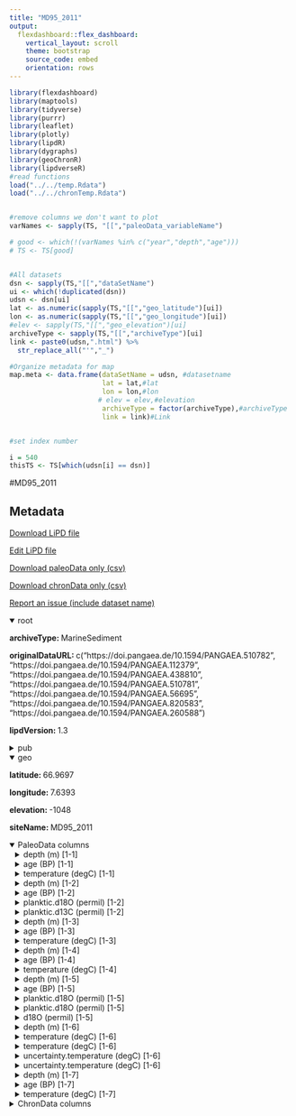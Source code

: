 ```yaml
---
title: "MD95_2011"
output: 
  flexdashboard::flex_dashboard:
    vertical_layout: scroll
    theme: bootstrap
    source_code: embed
    orientation: rows
---
```


```r
library(flexdashboard)
library(maptools)
library(tidyverse)
library(purrr)
library(leaflet)
library(plotly)
library(lipdR)
library(dygraphs)
library(geoChronR)
library(lipdverseR)
#read functions
load("../../temp.Rdata")
load("../../chronTemp.Rdata")


#remove columns we don't want to plot
varNames <- sapply(TS, "[[","paleoData_variableName")

# good <- which(!(varNames %in% c("year","depth","age")))
# TS <- TS[good]


#All datasets
dsn <- sapply(TS,"[[","dataSetName")
ui <- which(!duplicated(dsn))
udsn <- dsn[ui]
lat <- as.numeric(sapply(TS,"[[","geo_latitude")[ui])
lon <- as.numeric(sapply(TS,"[[","geo_longitude")[ui])
#elev <- sapply(TS,"[[","geo_elevation")[ui]
archiveType <- sapply(TS,"[[","archiveType")[ui]
link <- paste0(udsn,".html") %>% 
  str_replace_all("'","_")

#Organize metadata for map
map.meta <- data.frame(dataSetName = udsn, #datasetname
                       lat = lat,#lat
                       lon = lon,#lon
                      # elev = elev,#elevation
                       archiveType = factor(archiveType),#archiveType
                       link = link)#Link


#set index number

i = 540
thisTS <- TS[which(udsn[i] == dsn)]
```
#MD95_2011

Metadata {.sidebar}
-------------------------------------
[Download LiPD file](MD95_2011.lpd)
            

[Edit LiPD file](http://lipd.net/playground?source=http://lipdverse.org/globalHolocene/0_25_5/MD95_2011.lpd)
            

[Download paleoData only (csv)](MD95_2011.csv)
            

[Download chronData only (csv)](MD95_2011-chron.csv)
            

[Report an issue (include dataset name)](https://github.com/nickmckay/LiPDverse/issues)

<details open style="margin-left: 0px">
<summary>root</summary>
<p style="margin-left: 0px"><strong>archiveType: </strong>MarineSediment
<p style="margin-left: 0px"><strong>originalDataURL: </strong>c("https://doi.pangaea.de/10.1594/PANGAEA.510782", "https://doi.pangaea.de/10.1594/PANGAEA.112379", "https://doi.pangaea.de/10.1594/PANGAEA.438810", "https://doi.pangaea.de/10.1594/PANGAEA.510781", "https://doi.pangaea.de/10.1594/PANGAEA.56695", "https://doi.pangaea.de/10.1594/PANGAEA.820583", "https://doi.pangaea.de/10.1594/PANGAEA.260588")
<p style="margin-left: 0px"><strong>lipdVersion: </strong>1.3
</details>
<details>
<summary>pub</summary>
<details style="margin-left: 10px">
<summary>pub1</summary>
<p style="margin-left: 10px"><strong>author: </strong>list(list(name = "Risebrobakken, Bjoerg"), list(name = "Jansen, Eystein"), list(name = "Andersson, Carin"), list(name = "Mjelde, Eirik"), list(name = "Hevroey, Kjersti"))
<p style="margin-left: 10px"><strong>journal: </strong>Paleoceanography
<p style="margin-left: 10px"><strong>volume: </strong>18
<p style="margin-left: 10px"><strong>title: </strong>A high-resolution study of Holocene paleoclimatic and paleoceanographic changes in the Nordic Seas
</details>
<details style="margin-left: 10px">
<summary>pub2</summary>
<p style="margin-left: 10px"><strong>author: </strong>list(list(name = "Dolven, Jane K."), list(name = "Cortese, Giuseppe"), list(name = "Bjoerklund, Kjell R."))
<p style="margin-left: 10px"><strong>journal: </strong>Paleoceanography
<p style="margin-left: 10px"><strong>volume: </strong>17
<p style="margin-left: 10px"><strong>title: </strong>A high-resolution radiolarian-derived paleotemperature record for the Late Pleistocene-Holocene in the Norwegian Sea
</details>
<details style="margin-left: 10px">
<summary>pub3</summary>
<p style="margin-left: 10px"><strong>author: </strong>list(list(name = "Calvo, Eva"), list(name = "Grimalt, Joan"), list(name = "Jansen, Eystein"))
<p style="margin-left: 10px"><strong>journal: </strong>Quaternary Science Reviews
<p style="margin-left: 10px"><strong>volume: </strong>21
<p style="margin-left: 10px"><strong>title: </strong>High resolution U37K sea surface temperature reconstruction in the Norwegian Sea during the Holocene
</details>
<details style="margin-left: 10px">
<summary>pub4</summary>
</details>
<details style="margin-left: 10px">
<summary>pub5</summary>
<p style="margin-left: 10px"><strong>author: </strong>list(list(name = "Andersson, C."), list(name = "Pausata, F. S. R."), list(name = "Jansen, E."), list(name = "Risebrobakken, B."), list(name = "Telford, R. J."))
<p style="margin-left: 10px"><strong>journal: </strong>Climate of the Past
<p style="margin-left: 10px"><strong>volume: </strong>6
<p style="margin-left: 10px"><strong>title: </strong>Holocene trends in the foraminifer record from the Norwegian Sea and the North Atlantic Ocean
</details>
</details>
<details open style="margin-left: 0px">
<summary>geo</summary>
<p style="margin-left: 0px"><strong>latitude: </strong>66.9697
<p style="margin-left: 0px"><strong>longitude: </strong>7.6393
<p style="margin-left: 0px"><strong>elevation: </strong>-1048
<p style="margin-left: 0px"><strong>siteName: </strong>MD95_2011
</details>
<details open>
<summary>PaleoData columns</summary>
<details style="margin-left: 10px">
<summary>depth (m) [1-1]</summary>
<p style="margin-left: 10px"><strong>TSid: </strong>RcQYRk8rxjV
<p style="margin-left: 10px"><strong>variableName: </strong>depth
<p style="margin-left: 10px"><strong>units: </strong>m
</details>
<details style="margin-left: 10px">
<summary>age (BP) [1-1]</summary>
<p style="margin-left: 10px"><strong>TSid: </strong>RbAMxCIvbb2
<p style="margin-left: 10px"><strong>variableName: </strong>age
<p style="margin-left: 10px"><strong>units: </strong>BP
<p style="margin-left: 10px"><strong>description: </strong>Age_ka_BP
</details>
<details style="margin-left: 10px">
<summary>temperature (degC) [1-1]</summary>
<p style="margin-left: 10px"><strong>TSid: </strong>R4z8Co5Aghx
<p style="margin-left: 10px"><strong>variableName: </strong>temperature
<p style="margin-left: 10px"><strong>units: </strong>degC
<p style="margin-left: 10px"><strong>description: </strong>SST_sum_degC
<p style="margin-left: 10px"><strong>useInGlobalTemperatureAnalysis: </strong>FALSE
<details>
<summary>interpretation</summary>
<details style="margin-left: 20px">
<summary>1</summary>
<p style="margin-left: 20px"><strong>scope: </strong>climate
<p style="margin-left: 20px"><strong>variable: </strong>T
</details>
</details>
</details>
<details style="margin-left: 10px">
<summary>depth (m) [1-2]</summary>
<p style="margin-left: 10px"><strong>TSid: </strong>R2oNU6mBM06
<p style="margin-left: 10px"><strong>variableName: </strong>depth
<p style="margin-left: 10px"><strong>units: </strong>m
</details>
<details style="margin-left: 10px">
<summary>age (BP) [1-2]</summary>
<p style="margin-left: 10px"><strong>TSid: </strong>RmpMWkXPQCp
<p style="margin-left: 10px"><strong>variableName: </strong>age
<p style="margin-left: 10px"><strong>units: </strong>BP
<p style="margin-left: 10px"><strong>description: </strong>Age_ka_BP
</details>
<details style="margin-left: 10px">
<summary>planktic.d18O (permil) [1-2]</summary>
<p style="margin-left: 10px"><strong>TSid: </strong>RjKerL7xtkr
<p style="margin-left: 10px"><strong>variableName: </strong>planktic.d18O
<p style="margin-left: 10px"><strong>units: </strong>permil
<p style="margin-left: 10px"><strong>description: </strong>N_pachyderma_s_d18O_per_mil_PDB
<p style="margin-left: 10px"><strong>useInGlobalTemperatureAnalysis: </strong>FALSE
</details>
<details style="margin-left: 10px">
<summary>planktic.d13C (permil) [1-2]</summary>
<p style="margin-left: 10px"><strong>TSid: </strong>RjWd9ZQK20d
<p style="margin-left: 10px"><strong>variableName: </strong>planktic.d13C
<p style="margin-left: 10px"><strong>units: </strong>permil
<p style="margin-left: 10px"><strong>description: </strong>N_pachyderma_s_d13C_per_mil_PDB
<p style="margin-left: 10px"><strong>useInGlobalTemperatureAnalysis: </strong>FALSE
</details>
<details style="margin-left: 10px">
<summary>depth (m) [1-3]</summary>
<p style="margin-left: 10px"><strong>TSid: </strong>RAlYng5EJxD
<p style="margin-left: 10px"><strong>variableName: </strong>depth
<p style="margin-left: 10px"><strong>units: </strong>m
</details>
<details style="margin-left: 10px">
<summary>age (BP) [1-3]</summary>
<p style="margin-left: 10px"><strong>TSid: </strong>RxZKBhYIE6R
<p style="margin-left: 10px"><strong>variableName: </strong>age
<p style="margin-left: 10px"><strong>units: </strong>BP
<p style="margin-left: 10px"><strong>description: </strong>Age_ka_BP
</details>
<details style="margin-left: 10px">
<summary>temperature (degC) [1-3]</summary>
<p style="margin-left: 10px"><strong>TSid: </strong>RRd6osZyB8H
<p style="margin-left: 10px"><strong>variableName: </strong>temperature
<p style="margin-left: 10px"><strong>units: </strong>degC
<p style="margin-left: 10px"><strong>description: </strong>SST_1_12_degC
<p style="margin-left: 10px"><strong>useInGlobalTemperatureAnalysis: </strong>FALSE
<details>
<summary>interpretation</summary>
<details style="margin-left: 20px">
<summary>1</summary>
<p style="margin-left: 20px"><strong>scope: </strong>climate
<p style="margin-left: 20px"><strong>variable: </strong>T
</details>
</details>
</details>
<details style="margin-left: 10px">
<summary>depth (m) [1-4]</summary>
<p style="margin-left: 10px"><strong>TSid: </strong>RyxCrS4HSXo
<p style="margin-left: 10px"><strong>variableName: </strong>depth
<p style="margin-left: 10px"><strong>units: </strong>m
</details>
<details style="margin-left: 10px">
<summary>age (BP) [1-4]</summary>
<p style="margin-left: 10px"><strong>TSid: </strong>R54WA0vKLcE
<p style="margin-left: 10px"><strong>variableName: </strong>age
<p style="margin-left: 10px"><strong>units: </strong>BP
<p style="margin-left: 10px"><strong>description: </strong>Age_ka_BP
</details>
<details style="margin-left: 10px">
<summary>temperature (degC) [1-4]</summary>
<p style="margin-left: 10px"><strong>TSid: </strong>Rp8WBdVm37h
<p style="margin-left: 10px"><strong>variableName: </strong>temperature
<p style="margin-left: 10px"><strong>units: </strong>degC
<p style="margin-left: 10px"><strong>description: </strong>SST_8_degC
<p style="margin-left: 10px"><strong>useInGlobalTemperatureAnalysis: </strong>FALSE
<details>
<summary>interpretation</summary>
<details style="margin-left: 20px">
<summary>1</summary>
<p style="margin-left: 20px"><strong>scope: </strong>climate
<p style="margin-left: 20px"><strong>variable: </strong>T
</details>
</details>
</details>
<details style="margin-left: 10px">
<summary>depth (m) [1-5]</summary>
<p style="margin-left: 10px"><strong>TSid: </strong>RBPgJxyUuew
<p style="margin-left: 10px"><strong>variableName: </strong>depth
<p style="margin-left: 10px"><strong>units: </strong>m
</details>
<details style="margin-left: 10px">
<summary>age (BP) [1-5]</summary>
<p style="margin-left: 10px"><strong>TSid: </strong>R3FfNndvdB8
<p style="margin-left: 10px"><strong>variableName: </strong>age
<p style="margin-left: 10px"><strong>units: </strong>BP
<p style="margin-left: 10px"><strong>description: </strong>Age_ka_BP
</details>
<details style="margin-left: 10px">
<summary>planktic.d18O (permil) [1-5]</summary>
<p style="margin-left: 10px"><strong>TSid: </strong>R2aC2Cp0LKw
<p style="margin-left: 10px"><strong>variableName: </strong>planktic.d18O
<p style="margin-left: 10px"><strong>units: </strong>permil
<p style="margin-left: 10px"><strong>description: </strong>N_pachyderma_d_d18O_per_mil_PDB
<p style="margin-left: 10px"><strong>useInGlobalTemperatureAnalysis: </strong>FALSE
</details>
<details style="margin-left: 10px">
<summary>planktic.d18O (permil) [1-5]</summary>
<p style="margin-left: 10px"><strong>TSid: </strong>R3zUG3bXjXK
<p style="margin-left: 10px"><strong>variableName: </strong>planktic.d18O
<p style="margin-left: 10px"><strong>units: </strong>permil
<p style="margin-left: 10px"><strong>description: </strong>N_pachyderma_s_d18O_per_mil_PDB
<p style="margin-left: 10px"><strong>useInGlobalTemperatureAnalysis: </strong>FALSE
</details>
<details style="margin-left: 10px">
<summary>d18O (permil) [1-5]</summary>
<p style="margin-left: 10px"><strong>TSid: </strong>RAGP3dHBvKy
<p style="margin-left: 10px"><strong>variableName: </strong>d18O
<p style="margin-left: 10px"><strong>units: </strong>permil
<p style="margin-left: 10px"><strong>description: </strong>C_teretis_d18O_per_mil_PDB
<p style="margin-left: 10px"><strong>useInGlobalTemperatureAnalysis: </strong>FALSE
</details>
<details style="margin-left: 10px">
<summary>depth (m) [1-6]</summary>
<p style="margin-left: 10px"><strong>TSid: </strong>RdO3qxTUs0J
<p style="margin-left: 10px"><strong>variableName: </strong>depth
<p style="margin-left: 10px"><strong>units: </strong>m
</details>
<details style="margin-left: 10px">
<summary>temperature (degC) [1-6]</summary>
<p style="margin-left: 10px"><strong>TSid: </strong>RdgDaxcVAS6
<p style="margin-left: 10px"><strong>variableName: </strong>temperature
<p style="margin-left: 10px"><strong>units: </strong>degC
<p style="margin-left: 10px"><strong>description: </strong>SST_1_3_degC
<p style="margin-left: 10px"><strong>useInGlobalTemperatureAnalysis: </strong>FALSE
<details>
<summary>interpretation</summary>
<details style="margin-left: 20px">
<summary>1</summary>
<p style="margin-left: 20px"><strong>scope: </strong>climate
<p style="margin-left: 20px"><strong>variable: </strong>T
</details>
</details>
</details>
<details style="margin-left: 10px">
<summary>temperature (degC) [1-6]</summary>
<p style="margin-left: 10px"><strong>TSid: </strong>RuRKWcsiFXJ
<p style="margin-left: 10px"><strong>variableName: </strong>temperature
<p style="margin-left: 10px"><strong>units: </strong>degC
<p style="margin-left: 10px"><strong>description: </strong>SST_7_9_degC
<p style="margin-left: 10px"><strong>useInGlobalTemperatureAnalysis: </strong>FALSE
<details>
<summary>interpretation</summary>
<details style="margin-left: 20px">
<summary>1</summary>
<p style="margin-left: 20px"><strong>scope: </strong>climate
<p style="margin-left: 20px"><strong>variable: </strong>T
</details>
</details>
</details>
<details style="margin-left: 10px">
<summary>uncertainty.temperature (degC) [1-6]</summary>
<p style="margin-left: 10px"><strong>TSid: </strong>RnUkGOblDtz
<p style="margin-left: 10px"><strong>variableName: </strong>uncertainty.temperature
<p style="margin-left: 10px"><strong>units: </strong>degC
<p style="margin-left: 10px"><strong>description: </strong>SST_1_3_std_dev_plus_minus
<p style="margin-left: 10px"><strong>useInGlobalTemperatureAnalysis: </strong>FALSE
</details>
<details style="margin-left: 10px">
<summary>uncertainty.temperature (degC) [1-6]</summary>
<p style="margin-left: 10px"><strong>TSid: </strong>RjoLlINaLOx
<p style="margin-left: 10px"><strong>variableName: </strong>uncertainty.temperature
<p style="margin-left: 10px"><strong>units: </strong>degC
<p style="margin-left: 10px"><strong>description: </strong>SST_7_9_std_dev_plus_minus
<p style="margin-left: 10px"><strong>useInGlobalTemperatureAnalysis: </strong>FALSE
</details>
<details style="margin-left: 10px">
<summary>depth (m) [1-7]</summary>
<p style="margin-left: 10px"><strong>TSid: </strong>RBSR3fZOh08
<p style="margin-left: 10px"><strong>variableName: </strong>depth
<p style="margin-left: 10px"><strong>units: </strong>m
</details>
<details style="margin-left: 10px">
<summary>age (BP) [1-7]</summary>
<p style="margin-left: 10px"><strong>TSid: </strong>RMC7JYcpr6f
<p style="margin-left: 10px"><strong>variableName: </strong>age
<p style="margin-left: 10px"><strong>units: </strong>BP
<p style="margin-left: 10px"><strong>description: </strong>Age_ka_BP
</details>
<details style="margin-left: 10px">
<summary>temperature (degC) [1-7]</summary>
<p style="margin-left: 10px"><strong>TSid: </strong>RRGNAojoZVh
<p style="margin-left: 10px"><strong>variableName: </strong>temperature
<p style="margin-left: 10px"><strong>units: </strong>degC
<p style="margin-left: 10px"><strong>description: </strong>SST_6_8_degC
<p style="margin-left: 10px"><strong>useInGlobalTemperatureAnalysis: </strong>FALSE
<details>
<summary>interpretation</summary>
<details style="margin-left: 20px">
<summary>1</summary>
<p style="margin-left: 20px"><strong>scope: </strong>climate
<p style="margin-left: 20px"><strong>variable: </strong>T
</details>
</details>
</details>
<details>
<summary>ChronData columns</summary>
<details style="margin-left: 10px">
<summary>depth (cm)</summary>
<p style="margin-left: 10px"><strong>TSid: </strong>RPRIB2ai28C
<p style="margin-left: 10px"><strong>variableName: </strong>depth
<p style="margin-left: 10px"><strong>units: </strong>cm
</details>
<details style="margin-left: 10px">
<summary>age (kyr)</summary>
<p style="margin-left: 10px"><strong>TSid: </strong>RlUEYBONUIc
<p style="margin-left: 10px"><strong>variableName: </strong>age
<p style="margin-left: 10px"><strong>units: </strong>kyr
</details>
<details style="margin-left: 10px">
<summary>dateType ()</summary>
<p style="margin-left: 10px"><strong>TSid: </strong>RkJnDDugAhR
<p style="margin-left: 10px"><strong>variableName: </strong>dateType
</details>
<details style="margin-left: 10px">
<summary>ageUncertainty (kyr)</summary>
<p style="margin-left: 10px"><strong>TSid: </strong>RVyvnPEhuoF
<p style="margin-left: 10px"><strong>variableName: </strong>ageUncertainty
<p style="margin-left: 10px"><strong>units: </strong>kyr
</details>
<details style="margin-left: 10px">
<summary>measurementMaterial ()</summary>
<p style="margin-left: 10px"><strong>TSid: </strong>RUgIGaOwTK3
<p style="margin-left: 10px"><strong>variableName: </strong>measurementMaterial
</details>
<details style="margin-left: 10px">
<summary>sensorSpecies ()</summary>
<p style="margin-left: 10px"><strong>TSid: </strong>R7VDN5Amibp
<p style="margin-left: 10px"><strong>variableName: </strong>sensorSpecies
</details>
<details style="margin-left: 10px">
<summary>labID ()</summary>
<p style="margin-left: 10px"><strong>TSid: </strong>RfdWOs5vuUx
<p style="margin-left: 10px"><strong>variableName: </strong>labID
</details>
<details style="margin-left: 10px">
<summary>age14C (kyr)</summary>
<p style="margin-left: 10px"><strong>TSid: </strong>RlZ7GxdwxfF
<p style="margin-left: 10px"><strong>variableName: </strong>age14C
<p style="margin-left: 10px"><strong>units: </strong>kyr
</details>
<details style="margin-left: 10px">
<summary>age14CUncertainty (kyr)</summary>
<p style="margin-left: 10px"><strong>TSid: </strong>RztQCKXJT48
<p style="margin-left: 10px"><strong>variableName: </strong>age14CUncertainty
<p style="margin-left: 10px"><strong>units: </strong>kyr
</details>
<details style="margin-left: 10px">
<summary>reservoirAge (kyr)</summary>
<p style="margin-left: 10px"><strong>TSid: </strong>R2ZOA0aQL7h
<p style="margin-left: 10px"><strong>variableName: </strong>reservoirAge
<p style="margin-left: 10px"><strong>units: </strong>kyr
</details>
<details style="margin-left: 10px">
<summary>notes ()</summary>
<p style="margin-left: 10px"><strong>TSid: </strong>RkS2ImAcfRj
<p style="margin-left: 10px"><strong>variableName: </strong>notes
</details>

Row {.tabset .tabset-fade}
-----------------------------------------------------------------------

### Sitemap

```r
  map.meta.split <- split(map.meta, map.meta$archiveType)


factpal <- colorFactor("Paired",map.meta$archiveType)
buff <- 15
l <- leaflet() %>% 
  addTiles() %>% 
  fitBounds(map.meta$lon[i]-buff,map.meta$lat[i]-buff,map.meta$lon[i]+buff,map.meta$lat[i]+buff)
  

  
  
names(map.meta.split) %>%
  purrr::walk( function(df) {
    l <<- l %>%
      addMarkers(data=map.meta.split[[df]],
                 lng=~lon, lat=~lat,
                 label=~as.character(archiveType),
                 popup=~paste(str_c('Dataset: <a href="',link,'">',dataSetName,'</a>'),
                                 # str_c("Elevation: ",elev),
                                  str_c("Archive Type: ",archiveType),
                                  sep = "<br>"),
                 group = df,
                 clusterOptions = markerClusterOptions(removeOutsideVisibleBounds = F),
                 labelOptions = labelOptions(noHide = F,
                                             direction = 'auto'))
  })

l %>%
  addLayersControl(position = "bottomleft",
    overlayGroups = names(map.meta.split),
    options = layersControlOptions(collapsed = FALSE,
                                   opacity = 0.8)
  )
```

### Search the LiPDverse (Beta! doesn't work well yet)
```r
#Add google search bar
htmltools::includeHTML("../../googleSearchChunk.html")
```


Row {.tabset .tabset-fade}
-----------------------------------------------------------------------

### temperature (degC)
```r
plotCol(thisTS,ind = 3)
```

### planktic.d18O (permil)
```r
plotCol(thisTS,ind = 6)
```

### planktic.d13C (permil)
```r
plotCol(thisTS,ind = 7)
```

### temperature (degC)
```r
plotCol(thisTS,ind = 10)
```

### temperature (degC)
```r
plotCol(thisTS,ind = 13)
```

### planktic.d18O (permil)
```r
plotCol(thisTS,ind = 16)
```

### planktic.d18O (permil)
```r
plotCol(thisTS,ind = 17)
```

### d18O (permil)
```r
plotCol(thisTS,ind = 18)
```

### temperature (degC)
```r
plotCol(thisTS,ind = 20)
```

### temperature (degC)
```r
plotCol(thisTS,ind = 22)
```

### uncertainty.temperature (degC)
```r
plotCol(thisTS,ind = 21)
```

### uncertainty.temperature (degC)
```r
plotCol(thisTS,ind = 23)
```

### temperature (degC)
```r
plotCol(thisTS,ind = 26)
```

Row {.tabset .tabset-fade}
-----------------------------------------------------------------------

### depth (cm)
```r
plotCol(chronTS,ind = 2)
```

### age (kyr)
```r
plotCol(chronTS,ind = 3)
```

### dateType ()
```r
plotCol(chronTS,ind = 1)
```

### ageUncertainty (kyr)
```r
plotCol(chronTS,ind = 4)
```

### measurementMaterial ()
```r
plotCol(chronTS,ind = 5)
```

### sensorSpecies ()
```r
plotCol(chronTS,ind = 6)
```

### labID ()
```r
plotCol(chronTS,ind = 7)
```

### age14C (kyr)
```r
plotCol(chronTS,ind = 8)
```

### age14CUncertainty (kyr)
```r
plotCol(chronTS,ind = 9)
```

### reservoirAge (kyr)
```r
plotCol(chronTS,ind = 10)
```

### notes ()
```r
plotCol(chronTS,ind = 11)
```
